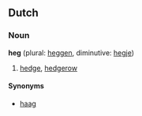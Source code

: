 ==Dutch==
===Noun===
'''heg''' (plural: [[heggen]], diminutive: [[hegje]])

# [[hedge]], [[hedgerow]]

====Synonyms====
*[[haag]]